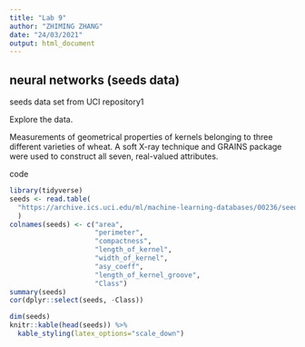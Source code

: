 ```yaml
---
title: "Lab 9"
author: "ZHIMING ZHANG"
date: "24/03/2021"
output: html_document
---
```

## neural networks (seeds data)

seeds data set from UCI repository1

Explore the data.

Measurements of geometrical properties of kernels belonging to three different varieties of wheat. A soft X-ray technique and GRAINS package were used to construct all seven, real-valued attributes.

code
```r
library(tidyverse)
seeds <- read.table(
  "https://archive.ics.uci.edu/ml/machine-learning-databases/00236/seeds_dataset.txt"
  )
colnames(seeds) <- c("area", 
                     "perimeter", 
                     "compactness", 
                     "length_of_kernel", 
                     "width_of_kernel",
                     "asy_coeff", 
                     "length_of_kernel_groove", 
                     "Class")
summary(seeds)
cor(dplyr::select(seeds, -Class))
```

```r
dim(seeds)
knitr::kable(head(seeds)) %>%
  kable_styling(latex_options="scale_down")
```

